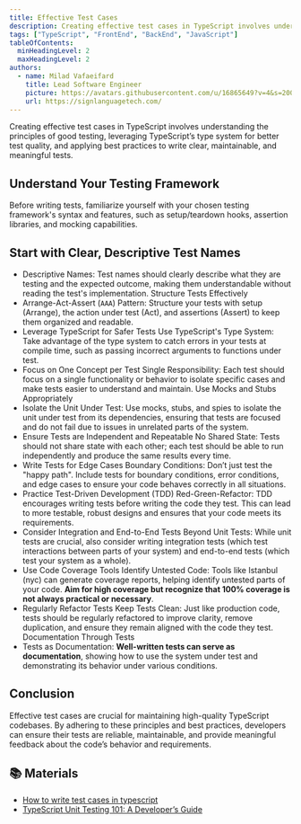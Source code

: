 ```yaml
---
title: Effective Test Cases
description: Creating effective test cases in TypeScript involves understanding the principles of good testing, leveraging TypeScript’s type system for better test quality, and applying best practices to write clear, maintainable, and meaningful tests.
tags: ["TypeScript", "FrontEnd", "BackEnd", "JavaScript"]
tableOfContents:
  minHeadingLevel: 2
  maxHeadingLevel: 2
authors:
  - name: Milad Vafaeifard
    title: Lead Software Engineer
    picture: https://avatars.githubusercontent.com/u/16865649?v=4&s=200
    url: https://signlanguagetech.com/
---
```


Creating effective test cases in TypeScript involves understanding the principles of good testing, leveraging TypeScript’s type system for better test quality, and applying best practices to write clear, maintainable, and meaningful tests.

## Understand Your Testing Framework

Before writing tests, familiarize yourself with your chosen testing framework's syntax and features, such as setup/teardown hooks, assertion libraries, and mocking capabilities.

## Start with Clear, Descriptive Test Names

- Descriptive Names: Test names should clearly describe what they are testing and the expected outcome, making them understandable without reading the test's implementation.
  Structure Tests Effectively
- Arrange-Act-Assert (`AAA`) Pattern: Structure your tests with setup (Arrange), the action under test (Act), and assertions (Assert) to keep them organized and readable.
- Leverage TypeScript for Safer Tests
  Use TypeScript's Type System: Take advantage of the type system to catch errors in your tests at compile time, such as passing incorrect arguments to functions under test.
- Focus on One Concept per Test
  Single Responsibility: Each test should focus on a single functionality or behavior to isolate specific cases and make tests easier to understand and maintain.
  Use Mocks and Stubs Appropriately
- Isolate the Unit Under Test: Use mocks, stubs, and spies to isolate the unit under test from its dependencies, ensuring that tests are focused and do not fail due to issues in unrelated parts of the system.
- Ensure Tests are Independent and Repeatable
  No Shared State: Tests should not share state with each other; each test should be able to run independently and produce the same results every time.
- Write Tests for Edge Cases
  Boundary Conditions: Don’t just test the "happy path". Include tests for boundary conditions, error conditions, and edge cases to ensure your code behaves correctly in all situations.
- Practice Test-Driven Development (TDD)
  Red-Green-Refactor: TDD encourages writing tests before writing the code they test. This can lead to more testable, robust designs and ensures that your code meets its requirements.
- Consider Integration and End-to-End Tests
  Beyond Unit Tests: While unit tests are crucial, also consider writing integration tests (which test interactions between parts of your system) and end-to-end tests (which test your system as a whole).
- Use Code Coverage Tools
  Identify Untested Code: Tools like Istanbul (nyc) can generate coverage reports, helping identify untested parts of your code. **Aim for high coverage but recognize that 100% coverage is not always practical or necessary**.
- Regularly Refactor Tests
  Keep Tests Clean: Just like production code, tests should be regularly refactored to improve clarity, remove duplication, and ensure they remain aligned with the code they test.
  Documentation Through Tests
- Tests as Documentation: **Well-written tests can serve as documentation**, showing how to use the system under test and demonstrating its behavior under various conditions.

## Conclusion

Effective test cases are crucial for maintaining high-quality TypeScript codebases. By adhering to these principles and best practices, developers can ensure their tests are reliable, maintainable, and provide meaningful feedback about the code’s behavior and requirements.

## 📚 Materials

- [How to write test cases in typescript](https://bootcamp.uxdesign.cc/how-to-write-test-cases-in-typescript-fa7a263b7833)
- [TypeScript Unit Testing 101: A Developer’s Guide](https://www.testim.io/blog/typescript-unit-testing-101/)
